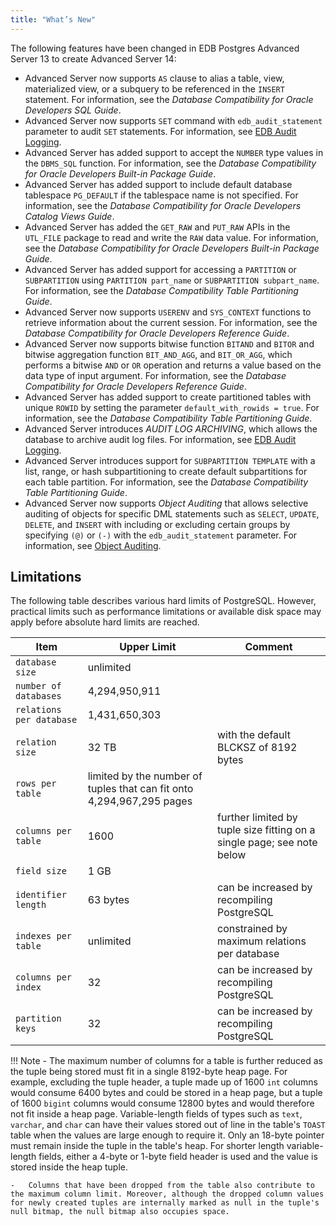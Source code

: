 ```yaml
---
title: "What’s New"
---
```


The following features have been changed in EDB Postgres Advanced Server 13 to create Advanced Server 14:

-   Advanced Server now supports `AS` clause to alias a table, view, materialized view, or a subquery to be referenced in the `INSERT` statement. For information, see the *Database Compatibility for Oracle Developers SQL Guide*.
-   Advanced Server now supports `SET` command with `edb_audit_statement` parameter to audit `SET` statements. For information, see [EDB Audit Logging](../03_database_administration/05_edb_audit_logging/#edb_audit_logging).
-   Advanced Server has added support to accept the `NUMBER` type values in the `DBMS_SQL` function. For information, see the *Database Compatibility for Oracle Developers Built-in Package Guide*.
-   Advanced Server has added support to include default database tablespace `PG_DEFAULT` if the tablespace name is not specified. For information, see the *Database Compatibility for Oracle Developers Catalog Views Guide*. 
-   Advanced Server has added the `GET_RAW` and `PUT_RAW` APIs in the `UTL_FILE` package to read and write the `RAW` data value. For information, see the *Database Compatibility for Oracle Developers Built-in Package Guide*.
-   Advanced Server has added support for accessing a `PARTITION` or `SUBPARTITION` using `PARTITION part_name` or `SUBPARTITION subpart_name`. For information, see the *Database Compatibility Table Partitioning Guide*.
-   Advanced Server now supports `USERENV` and `SYS_CONTEXT` functions to retrieve information about the current session. For information, see the *Database Compatibility for Oracle Developers Reference Guide*.
-   Advanced Server now supports bitwise function `BITAND` and `BITOR` and bitwise aggregation function `BIT_AND_AGG`, and `BIT_OR_AGG`, which performs a bitwise `AND` or `OR` operation and returns a value based on the data type of input argument. For information, see the *Database Compatibility for Oracle Developers Reference Guide*.
-   Advanced Server has added support to create partitioned tables with unique `ROWID` by setting the parameter `default_with_rowids = true`. For information, see the *Database Compatibility Table Partitioning Guide*.
-   Advanced Server introduces *AUDIT LOG ARCHIVING*, which allows the database to archive audit log files. For information, see [EDB Audit Logging](../03_database_administration/05_edb_audit_logging/#edb_audit_logging).
-   Advanced Server introduces support for `SUBPARTITION TEMPLATE` with a list, range, or hash subpartitioning to create default subpartitions for each table partition. For information, see the *Database Compatibility Table Partitioning Guide*.
-   Advanced Server now supports *Object Auditing* that allows selective auditing of objects for specific DML statements such as `SELECT`, `UPDATE`, `DELETE`, and `INSERT` with including or excluding certain groups by specifying `(@)` or `(-)` with the `edb_audit_statement` parameter. For information, see [Object Auditing](../03_database_administration/05_edb_audit_logging/09_object_auditing/#object_auditing).

## Limitations

The following table describes various hard limits of PostgreSQL. However, practical limits such as performance limitations or available disk space may apply before absolute hard limits are reached.

| Item                     | Upper Limit                                                           | Comment                                                                |
| ------------------------ | --------------------------------------------------------------------- | ---------------------------------------------------------------------- |
| `database size`          | unlimited                                                             |                                                                        |
| `number of databases`    | 4,294,950,911                                                         |                                                                        |
| `relations per database` | 1,431,650,303                                                         |                                                                        |
| `relation size`          | 32 TB                                                                 | with the default BLCKSZ of 8192 bytes                                  |
| `rows per table`         | limited by the number of tuples that can fit onto 4,294,967,295 pages |                                                                        |
| `columns per table`      | 1600                                                                  | further limited by tuple size fitting on a single page; see note below |
| `field size`             | 1 GB                                                                  |                                                                        |
| `identifier length`      | 63 bytes                                                              | can be increased by recompiling PostgreSQL                             |
| `indexes per table`      | unlimited                                                             | constrained by maximum relations per database                          |
| `columns per index`      | 32                                                                    | can be increased by recompiling PostgreSQL                             |
| `partition keys`         | 32                                                                    | can be increased by recompiling PostgreSQL                             |

!!! Note
    -   The maximum number of columns for a table is further reduced as the tuple being stored must fit in a single 8192-byte heap page. For example, excluding the tuple header, a tuple made up of 1600 `int` columns would consume 6400 bytes and could be stored in a heap page, but a tuple of 1600 `bigint` columns would consume 12800 bytes and would therefore not fit inside a heap page. Variable-length fields of types such as `text`, `varchar`, and `char` can have their values stored out of line in the table's `TOAST` table when the values are large enough to require it. Only an 18-byte pointer must remain inside the tuple in the table's heap. For shorter length variable-length fields, either a 4-byte or 1-byte field header is used and the value is stored inside the heap tuple.

    -   Columns that have been dropped from the table also contribute to the maximum column limit. Moreover, although the dropped column values for newly created tuples are internally marked as null in the tuple's null bitmap, the null bitmap also occupies space.
